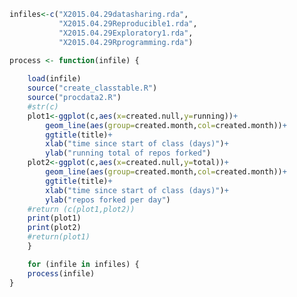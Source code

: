 ```{r datasharing,echo=F,message=F,fig.height=5,fig.width=10}
infiles<-c("X2015.04.29datasharing.rda",
           "X2015.04.29Reproducible1.rda",
           "X2015.04.29Exploratory1.rda",
           "X2015.04.29Rprogramming.rda")
```
```{r makeplots, message=FALSE}
process <- function(infile) {
    
    load(infile)
    source("create_classtable.R")
    source("procdata2.R")
    #str(c)
    plot1<-ggplot(c,aes(x=created.null,y=running))+
        geom_line(aes(group=created.month,col=created.month))+
        ggtitle(title)+
        xlab("time since start of class (days)")+
        ylab("running total of repos forked")
    plot2<-ggplot(c,aes(x=created.null,y=total))+
        geom_line(aes(group=created.month,col=created.month))+
        ggtitle(title)+
        xlab("time since start of class (days)")+
        ylab("repos forked per day")
    #return (c(plot1,plot2))
    print(plot1)
    print(plot2)
    #return(plot1)
    }
```
```{r message=FALSE}
    for (infile in infiles) {
    process(infile)
}
```
